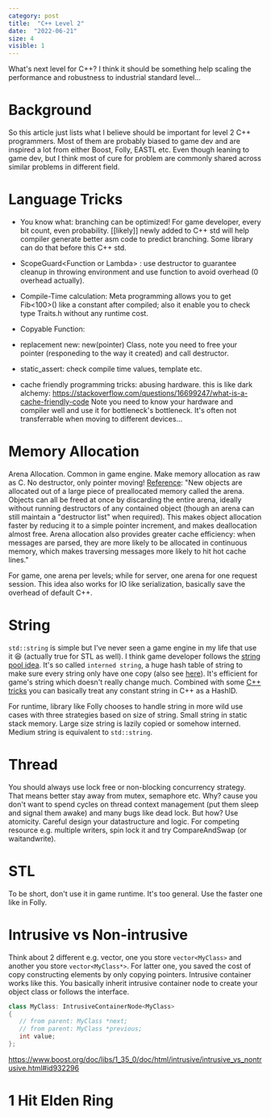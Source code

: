 ```yaml
---
category: post
title:  "C++ Level 2"
date:  "2022-06-21"
size: 4
visible: 1
---
```


What's next level for C++? I think it should be something help scaling the performance and robustness to industrial standard level...

# Background
So this article just lists what I believe should be important for level 2 C++ programmers. Most of them are probably biased to game dev and are inspired a lot from either Boost, Folly, EASTL etc. Even though leaning to game dev, but I think most of cure for problem are commonly shared across similar problems in different field.

# Language Tricks
* You know what: branching can be optimized! For game developer, every bit count, even probability. [[likely]] newly added to C++ std will help compiler generate better asm code to predict branching. Some library can do that before this C++ std.
* ScopeGuard<Function or Lambda\> : use destructor to guarantee cleanup in throwing environment and use function to avoid overhead (0 overhead actually).
* Compile-Time calculation: Meta programming allows you to get Fib<100>() like a constant after compiled; also it enable you to check type Traits.h without any runtime cost.
* Copyable Function: 
* replacement new: new(pointer) Class, note you need to free your pointer (responeding to the way it created) and call destructor.
* static_assert: check compile time values, template etc.

* cache friendly programming tricks: abusing hardware. this is like dark alchemy: https://stackoverflow.com/questions/16699247/what-is-a-cache-friendly-code Note you need to know your hardware and compiler well and use it for bottleneck's bottleneck. It's often not transferrable when moving to different devices...

# Memory Allocation
Arena Allocation. Common in game engine. Make memory allocation as raw as C. No destructor, only pointer moving! [Reference](https://developers.google.com/protocol-buffers/docs/reference/arenas): "New objects are allocated out of a large piece of preallocated memory called the arena. Objects can all be freed at once by discarding the entire arena, ideally without running destructors of any contained object (though an arena can still maintain a "destructor list" when required). This makes object allocation faster by reducing it to a simple pointer increment, and makes deallocation almost free. Arena allocation also provides greater cache efficiency: when messages are parsed, they are more likely to be allocated in continuous memory, which makes traversing messages more likely to hit hot cache lines."

For game, one arena per levels; while for server, one arena for one request session. This idea also works for IO like serialization, basically save the overhead of default C++.

# String
`std::string` is simple but I've never seen a game engine in my life that use it 😆 (actually true for STL as well). I think game developer follows the [string pool idea](https://github.com/id-Software/DOOM-3/blob/master/neo/idlib/containers/StrPool.h). It's so called `interned string`, a huge hash table of string to make sure every string only have one copy (also see [here](https://www.geeksforgeeks.org/interning-of-string/)). It's efficient for game's string which doesn't really change much. Combined with some [C++ tricks](https://en.cppreference.com/w/cpp/language/user_literal) you can basically treat any constant string in C++ as a HashID.

For runtime, library like Folly chooses to handle string in more wild use cases with three strategies based on size of string. Small string in static stack memory. Large size string is lazily copied or somehow interned. Medium string is equivalent to `std::string`.

# Thread
You should always use lock free or non-blocking concurrency strategy. That means better stay away from mutex, semaphore etc. Why? cause you don't want to spend cycles on thread context management (put them sleep and signal them awake) and many bugs like dead lock. But how? Use atomicity. Careful design your datastructure and logic. For competing resource e.g. multiple writers, spin lock it and try CompareAndSwap (or waitandwrite). 

# STL
To be short, don't use it in game runtime. It's too general. Use the faster one like in Folly.

# Intrusive vs Non-intrusive
Think about 2 different e.g. vector, one you store `vector<MyClass>` and another you store `vector<MyClass*>`. For latter one, you saved the cost of copy constructing elements by only copying pointers. Intrusive container works like this.
You basically inherit intrusive container node to create your object class or follows the interface. 
```.cpp
class MyClass: IntrusiveContainerNode<MyClass>
{
   // from parent: MyClass *next;
   // from parent: MyClass *previous;
   int value;
};
```
https://www.boost.org/doc/libs/1_35_0/doc/html/intrusive/intrusive_vs_nontrusive.html#id932296

# 1 Hit Elden Ring

